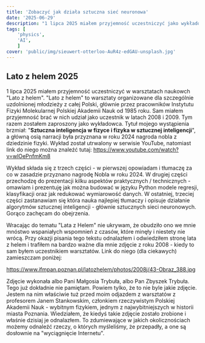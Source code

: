 ```yaml
---
title: 'Zobaczyć jak działa sztuczna sieć neuronowa'
date: '2025-06-29'
description: "1 lipca 2025 miałem przyjemność uczestniczyć jako wykładowca w warsztatach naukowch Lato z helem. Wpis zawiera link do mojego wykładu oraz do zdjęcia z czasów, kiedy sam byłem uczestników tych warsztatów w roku 2008."
tags: [
	'physics',
	'AI',
	]
cover: 'public/img/sieuwert-otterloo-AuR4z-edGAU-unsplash.jpg'
---
```

## Lato z helem 2025

1 lipca 2025 miałem przyjemność uczestniczyć w warsztatach naukowch "Lato z helem". "Lato z helem" to warsztaty organizowane dla szczególnie uzdolnionej młodzieży z całej Polski, głównie przez pracowników Instytutu Fizyki Molekularnej Polskiej Akademii Nauk od 1985 roku. Sam miałem przyjemność brać w nich udział jako uczestnik w latach 2008 i 2009. Tym razem zostałem zaproszony jako wykładowca. Tytuł mojego wystąpienia brzmiał: "**Sztuczna inteligencja w fizyce i fizyka w sztucznej inteligencji**", a główną osią narracji była przyznana w roku 2024 nagroda nobla z dziedzinie fizyki. Wykład został utrwalony w serwisie YouTube, natomiast link do niego można znaleźć tutaj:
https://www.youtube.com/watch?v=wlOePnfmKm8

Wykład składa się z trzech części - w pierwszej opowiadam i tłumaczę za co w zasadzie przyznano nagrodę Nobla w roku 2024. W drugiej części przechodzę do prezentacji kilku aspektów praktycznych / technicznych - omawiam i prezentuję jak można budować w języku Python modele regresji, klasyfikacji oraz jak redukować wymiarowość danych. W ostatniej, trzeciej części zastanawiam się która nauka najlepiej tłumaczy i opisuje działanie algorytmów sztucznej inteligencji - głównie sztucznych sieci neuronowych. Gorąco zachęcam do obejrzenia.

Wracając do tematu "Lata z Helem" nie ukrywam, że obudziło ono we mnie mnóstwo wspaniałych wspomnień z czasów, które minęły i niestety nie wrócą. Przy okazji pisania tego tekstu odnalazłem i odwiedziłem stronę lata z helem i trafiłem na bardzo ważne dla mnie zdjęcie z roku 2008 - kiedy to sam byłem uczestnikiem warsztatów. Link do niego (dla ciekawych) zamieszczam poniżej:

https://www.ifmpan.poznan.pl/latozhelem/photos/2008j/43-Obraz_388.jpg

Zdjęcie wykonała albo Pani Małgosia Trybuła, albo Pan Zbyszek Trybuła. Tego już dokładnie nie pamiętam. Powiem tylko, że to nie byle jakie zdjęcie. Jestem na nim właściwie tuż przed moim odjazdem z warsztatów z profesorem Janem Stankowskim, członkiem rzeczywistym Polskiej Akademii Nauk - wybitnym fizykiem, jednym z najwybitniejszych w historii miasta Poznania. Wiedziałem, że kiedyś takie zdjęcie zostało zrobione i właśnie dzisiaj je odnalazłem. To zdumiewające w jakich okolicznościach możemy odnaleźć rzeczy, o których myśleliśmy, że przepadły, a one są dosłownie na "wyciągnięcie Internetu".  

